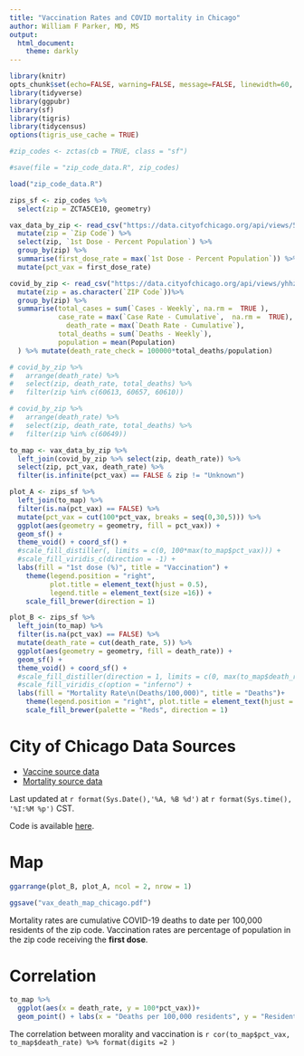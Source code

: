```yaml
---
title: "Vaccination Rates and COVID mortality in Chicago"
author: William F Parker, MD, MS
output:
  html_document:
    theme: darkly
--- 
```


```r
library(knitr)
opts_chunk$set(echo=FALSE, warning=FALSE, message=FALSE, linewidth=60, cache= TRUE)
library(tidyverse)
library(ggpubr)
library(sf)
library(tigris)
library(tidycensus)
options(tigris_use_cache = TRUE)
```

```r
#zip_codes <- zctas(cb = TRUE, class = "sf")

#save(file = "zip_code_data.R", zip_codes)

load("zip_code_data.R")

zips_sf <- zip_codes %>%
  select(zip = ZCTA5CE10, geometry)
```

```r
vax_data_by_zip <- read_csv("https://data.cityofchicago.org/api/views/553k-3xzc/rows.csv?accessType=DOWNLOAD") %>%
  mutate(zip = `Zip Code`) %>% 
  select(zip, `1st Dose - Percent Population`) %>%
  group_by(zip) %>%
  summarise(first_dose_rate = max(`1st Dose - Percent Population`)) %>%
  mutate(pct_vax = first_dose_rate)
```



```r
covid_by_zip <- read_csv("https://data.cityofchicago.org/api/views/yhhz-zm2v/rows.csv?accessType=DOWNLOAD") %>%   
  mutate(zip = as.character(`ZIP Code`))%>%
  group_by(zip) %>% 
  summarise(total_cases = sum(`Cases - Weekly`, na.rm =  TRUE ),
            case_rate = max(`Case Rate - Cumulative`,  na.rm =  TRUE),
              death_rate = max(`Death Rate - Cumulative`),
            total_deaths = sum(`Deaths - Weekly`),
            population = mean(Population)
  ) %>% mutate(death_rate_check = 100000*total_deaths/population)
```


```r
# covid_by_zip %>%
#   arrange(death_rate) %>%
#   select(zip, death_rate, total_deaths) %>% 
#   filter(zip %in% c(60613, 60657, 60610))
```


```r
# covid_by_zip %>%
#   arrange(death_rate) %>%
#   select(zip, death_rate, total_deaths) %>% 
#   filter(zip %in% c(60649))
```


```r
to_map <- vax_data_by_zip %>% 
  left_join(covid_by_zip %>% select(zip, death_rate)) %>%
  select(zip, pct_vax, death_rate) %>% 
  filter(is.infinite(pct_vax) == FALSE & zip != "Unknown")
```


```r
plot_A <- zips_sf %>%
  left_join(to_map) %>% 
  filter(is.na(pct_vax) == FALSE) %>%
  mutate(pct_vax = cut(100*pct_vax, breaks = seq(0,30,5))) %>%
  ggplot(aes(geometry = geometry, fill = pct_vax)) + 
  geom_sf() + 
  theme_void() + coord_sf() + 
  #scale_fill_distiller(, limits = c(0, 100*max(to_map$pct_vax))) + 
  #scale_fill_viridis_c(direction = -1) +
  labs(fill = "1st dose (%)", title = "Vaccination") +
    theme(legend.position = "right", 
          plot.title = element_text(hjust = 0.5),
          legend.title = element_text(size =16)) +
    scale_fill_brewer(direction = 1)

```

```r
plot_B <- zips_sf %>%
  left_join(to_map) %>% 
  filter(is.na(pct_vax) == FALSE) %>%
  mutate(death_rate = cut(death_rate, 5)) %>%
  ggplot(aes(geometry = geometry, fill = death_rate)) + 
  geom_sf() + 
  theme_void() + coord_sf() + 
  #scale_fill_distiller(direction = 1, limits = c(0, max(to_map$death_rate)), palette = "Reds") + 
  #scale_fill_viridis_c(option = "inferno") +
  labs(fill = "Mortality Rate\n(Deaths/100,000)", title = "Deaths")+
    theme(legend.position = "right", plot.title = element_text(hjust = 0.5)) +
    scale_fill_brewer(palette = "Reds", direction = 1) 
```

# City of Chicago Data Sources

* [Vaccine source data](https://data.cityofchicago.org/Health-Human-Services/COVID-19-Vaccine-Doses-by-ZIP-Code-1st-Dose/c28u-q29v) 
* [Mortality source data](https://data.cityofchicago.org/Health-Human-Services/COVID-19-Cases-Tests-and-Deaths-by-ZIP-Code/yhhz-zm2v)

Last updated at `r format(Sys.Date(),'%A, %B %d')` at `r format(Sys.time(), '%I:%M %p')` CST.  

Code is available [here](https://github.com/08wparker/CDPH_vaccine_allocation.git).

# Map
```r
ggarrange(plot_B, plot_A, ncol = 2, nrow = 1)

ggsave("vax_death_map_chicago.pdf")
```

Mortality rates are cumulative COVID-19 deaths to date per 100,000 residents of the zip code. Vaccination rates are percentage of population in the zip code receiving the **first dose**. 

# Correlation
```r
to_map %>%
  ggplot(aes(x = death_rate, y = 100*pct_vax))+
  geom_point() + labs(x = "Deaths per 100,000 residents", y = "Residents vaccinated (%)")
```

The correlation between morality and vaccination is `r cor(to_map$pct_vax, to_map$death_rate) %>% format(digits =2 )`







